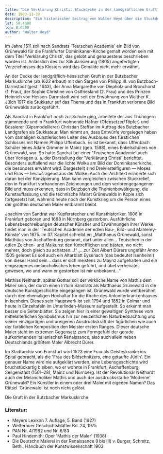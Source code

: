 ```yaml
---
title: "Die Verklärung Christi: Stuckdecke in der landgräflichen Gruft"
date: 1983-11-30
description: "Ein historischer Beitrag von Walter Heyd über die Stuckdecke der landgräflich-hessischen Gruft in der Butzbacher Markuskirche, ihre Verbindung zu Grünewalds Werk 'Verklärung Christi' und die damit verbundenen kunsthistorischen Rätsel."
lat: 50.4300
lon: 8.6500
author: "Walter Heyd"
---
```



Im Jahre 1511 soll nach Sandrats 'Teutschen Academie' ein Bild von Grünewald für die Frankfurter Dominikaner-Kirche gemalt worden sein mit dem Titel 'Verklärung Christi', das gelobt und genauestens beschrieben worden ist. Anlässlich des zur Säkularisierung (1805) angefertigten Verzeichnisses des Klosters wird das Gemälde nicht mehr erwähnt.

An der Decke der landgräflich-hessischen Gruft in der Butzbacher Markuskirche (ab 1622 erbaut) mit den Särgen von Philipp III. von Butzbach-Darmstadt (gest. 1643), der Anna Margarethe von Diepholz und Bronchorst (1. Frau), der Sophie Christine von Ostfriesland (2. Frau) und des Prinzen Heinrich von Hessen-Darmstadt wird seit der Erwähnung von Walther K. Jülch 1917 die Stukkatur auf das Thema und das in Frankfurt verlorene Bild Grünewalds zurückgeführt.

Als Sandrat in Frankfurt noch zur Schule ging, arbeitete der aus Thüringern stammende und in Frankfurt wohnende Häfner (Ofensetzer/Töpfer) und Bossierer (Gipsmodellierer) Christian Steffan im Auftrag des Butzbacher Landgrafen als Stukkateur. Man nimmt an, dass Entwürfe vorgelegen haben vom damaligen künstlerischen Leiter des Ausbaues des fürstlichen Schlosses mit Namen Philipp Uffenbach. Es ist bekannt, dass Uffenbach Schüler eines Adam Grimmer in Mainz (geb. 1598), eines Enkelschülers von Grünewald, war. So hatte Sandrat bei einer 'Teutschen Academie' auch über Vorlagen u. a. der Darstellung der 'Verklärung Christi' berichtet. Besonders auffallend war die lichte Wolke am Bild der Dominikanerkirche, die besonders erwähnt wird. Dargestellt sind Dreiviertelfiguren — Moses und Elias — herausragend aus der Wolke. Auch der Architekt erinnerte sich daran bei der Konzipierung. Man kann vergleichen zwischen Stuckrelief, den in Frankfurt vorhandenen Zeichnungen und dem verlorengegangenen Bild und muss erkennen, dass in Butzbach die Themenbewältigung, die Kunstauffassung und die technische Malart Grünewalds in Kopie sich fortgesetzt hat, während heute noch der Kunstkrieg um die Person eines der größten deutschen Maler entbrannt bleibt.

Joachim von Sandrat war Kupferstecher und Kunsthistoriker, 1606 in Frankfurt geboren und 1688 in Nürnberg gestorben. Ausführliche Lebensbeschreibungen deutscher Künstler und Erwähnungen ihrer Werke findet man in der 'Teutschen Academie der edlen Bau-, Bild- und Mahlerey-Künste' von 1675. Im 37. Kapitel schreibt er: „Matthaeus Grünewald, sonst Matthäus von Aschaffenburg genannt, darf unter allen... Teutschen in der edlen Zeichen- und Malkunst den fürtrefflichen und bästen, wo nicht mehrer, doch gleich zu schätzen...!“ „...zur Zeit Albert Dürers ungefähr Anno 1505 gelebet Es soll auch ein Altarblatt Eysenach (das bedeutet Isenheim!) von dieser Hand sein... dass er sich meistens zu Maynz aufgehalten und ein eingezogenes melancholisches leben geführt, und übel verheiratet gewesen, wo und wann er gestorben ist mir unbekannt...“

Mathias Neithardt, später Gothar soll der wirkliche Name von Mathis dem Maler sein, der durch einen Irrtum Sandrats als Matthaeus Grünewald in die deutsche Kunstgeschichte eingegangen ist. Grünewald wurde weltberühmt durch den ehemaligen Hochaltar für die Kirche des Antoniterkrankenhauses in Isenheim. Dieses sein Hauptwerk ist seit 1794 und 1852 in Colmar und heute in Einzeltafeln im Unterlinden-Museum aufgestellt. So erkennt man besser die Seitenblätter. Sie zeigen hier in einer gewaltigen Synthese vom mittelalterlichen Symbolismus hin zur neuzeitlichen Naturbeobachtung und seiner einzigartigen und ureigenen Ausdruckskraft der figürlichen wie auch der farblichen Komposition den Meister ersten Ranges. Dieser deutsche Maler steht im extremen Gegensatz zum Formgefühl der gerade aufkommenden italienischen Renaissance, also auch allein neben Deutschlands größtem Maler Albrecht Dürer.

Im Stadtarchiv von Frankfurt wird 1523 eine Frau als Geisteskranke ins Spital gebracht, als die 'Frau des Bildschnitzers, eine getaufte Jüdin'. Ein genauer Name wird nie aufgeklärt werden, eine Lebensgeschichte wird bruchstückartig bleiben, wo er wohnte in Frankfurt, Aschaffenburg, Seligenstadt (1501–28), Mainz und Nürnberg. Ist der Revolutionär Neithardt auch der Melancholiker Mathis und auch der ausdrucksstarke 'Moderne' Grünewald? Ein Künstler in einem oder drei Maler mit eigenen Namen? Das Rätsel 'Grünewald' ist noch nicht gelöst.

<Picture
  src="/images/butzbach_markuskirche_crypt.jpg"
  alt="Die Stuckdecke in der Gruft der Butzbacher Markuskirche, die die Verklärung Christi darstellt, mit Details der Figuren und Ornamentik."
  width={900}
  height={450}
/>
Die Gruft in der Butzbacher Markuskirche

### Literatur:

- Meyers Lexikon 7. Auflage, 5. Band (1927)
- Wetterauer Geschichtsblätter Bd. 24, 1975
- PAN Nr. 4/1982 und Nr. 6/83
- Paul Hindemith: Oper 'Mathis der Maler' (1938)
- Die Deutsche Malerei in der Renaissance (I bis III) v. Burger, Schmitz, Beth., Handbuch der Kunstwissenschaft 1903

